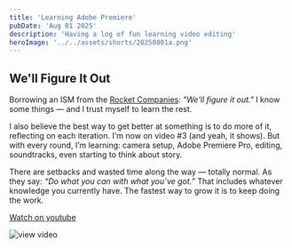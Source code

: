 ```yaml
---
title: 'Learning Adobe Premiere'
pubDate: 'Aug 01 2025'
description: 'Having a log of fun learning video editing'
heroImage: '../../assets/shorts/20250801a.png'
---
```


## We'll Figure It Out

Borrowing an ISM from the [Rocket Companies](https://www.rocketcompanies.com/who-we-are/our-philosophies/): *"We'll figure it out."* I know some things — and I trust myself to learn the rest.

I also believe the best way to get better at something is to do more of it, reflecting on each iteration. I'm now on video #3 (and yeah, it shows). But with every round, I’m learning: camera setup, Adobe Premiere Pro, editing, soundtracks, even starting to think about story.

There are setbacks and wasted time along the way — totally normal. As they say: *“Do what you can with what you’ve got.”* That includes whatever knowledge you currently have. The fastest way to grow it is to keep doing the work.

[Watch on youtube](https://youtube.com/shorts/kd3huRp8lPs?feature=share)

![view video](/shorts/20250801a-01.png)

